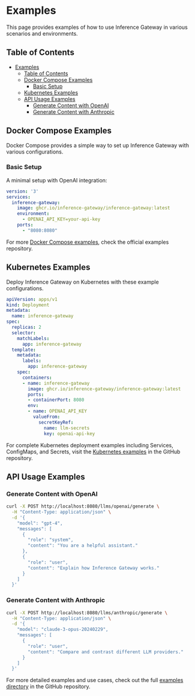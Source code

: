 # Examples

This page provides examples of how to use Inference Gateway in various scenarios and environments.

## Table of Contents
- [Examples](#examples)
  - [Table of Contents](#table-of-contents)
  - [Docker Compose Examples](#docker-compose-examples)
    - [Basic Setup](#basic-setup)
  - [Kubernetes Examples](#kubernetes-examples)
  - [API Usage Examples](#api-usage-examples)
    - [Generate Content with OpenAI](#generate-content-with-openai)
    - [Generate Content with Anthropic](#generate-content-with-anthropic)

## Docker Compose Examples

Docker Compose provides a simple way to set up Inference Gateway with various configurations.

### Basic Setup

A minimal setup with OpenAI integration:

```yaml
version: '3'
services:
  inference-gateway:
    image: ghcr.io/inference-gateway/inference-gateway:latest
    environment:
      - OPENAI_API_KEY=your-api-key
    ports:
      - "8080:8080"
```

For more [Docker Compose examples](https://github.com/inference-gateway/inference-gateway/tree/main/examples/docker-compose), check the official examples repository.

## Kubernetes Examples

Deploy Inference Gateway on Kubernetes with these example configurations.

```yaml
apiVersion: apps/v1
kind: Deployment
metadata:
  name: inference-gateway
spec:
  replicas: 2
  selector:
    matchLabels:
      app: inference-gateway
  template:
    metadata:
      labels:
        app: inference-gateway
    spec:
      containers:
      - name: inference-gateway
        image: ghcr.io/inference-gateway/inference-gateway:latest
        ports:
        - containerPort: 8080
        env:
        - name: OPENAI_API_KEY
          valueFrom:
            secretKeyRef:
              name: llm-secrets
              key: openai-api-key
```

For complete Kubernetes deployment examples including Services, ConfigMaps, and Secrets, visit the [Kubernetes examples](https://github.com/inference-gateway/inference-gateway/tree/main/examples/kubernetes) in the GitHub repository.

## API Usage Examples

### Generate Content with OpenAI

```bash
curl -X POST http://localhost:8080/llms/openai/generate \
  -H "Content-Type: application/json" \
  -d '{
    "model": "gpt-4",
    "messages": [
      {
        "role": "system",
        "content": "You are a helpful assistant."
      },
      {
        "role": "user",
        "content": "Explain how Inference Gateway works."
      }
    ]
  }'
```

### Generate Content with Anthropic

```bash
curl -X POST http://localhost:8080/llms/anthropic/generate \
  -H "Content-Type: application/json" \
  -d '{
    "model": "claude-3-opus-20240229",
    "messages": [
      {
        "role": "user",
        "content": "Compare and contrast different LLM providers."
      }
    ]
  }'
```


For more detailed examples and use cases, check out the full [examples directory](https://github.com/inference-gateway/inference-gateway/tree/main/examples) in the GitHub repository.
